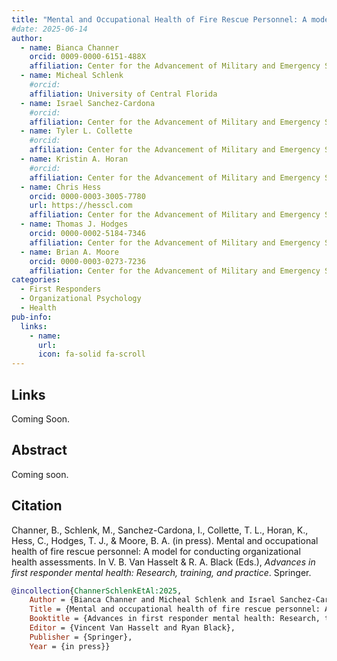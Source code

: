 ```yaml
---
title: "Mental and Occupational Health of Fire Rescue Personnel: A model for Conducting Organizational Health Assessments"
#date: 2025-06-14
author:
  - name: Bianca Channer
    orcid: 0009-0000-6151-488X
    affiliation: Center for the Advancement of Military and Emergency Services (AMES) Research, Kennesaw State University
  - name: Micheal Schlenk
    #orcid: 
    affiliation: University of Central Florida
  - name: Israel Sanchez-Cardona
    #orcid: 
    affiliation: Center for the Advancement of Military and Emergency Services (AMES) Research, Kennesaw State University
  - name: Tyler L. Collette
    #orcid: 
    affiliation: Center for the Advancement of Military and Emergency Services (AMES) Research, Kennesaw State University
  - name: Kristin A. Horan
    #orcid: 
    affiliation: Center for the Advancement of Military and Emergency Services (AMES) Research, Kennesaw State University
  - name: Chris Hess
    orcid: 0000-0003-3005-7780
    url: https://hesscl.com
    affiliation: Center for the Advancement of Military and Emergency Services (AMES) Research, Kennesaw State University
  - name: Thomas J. Hodges
    orcid: 0000-0002-5184-7346
    affiliation: Center for the Advancement of Military and Emergency Services (AMES) Research, Kennesaw State University
  - name: Brian A. Moore
    orcid: 0000-0003-0273-7236
    affiliation: Center for the Advancement of Military and Emergency Services (AMES) Research, Kennesaw State University
categories:
  - First Responders
  - Organizational Psychology
  - Health
pub-info:
  links:
    - name:
      url: 
      icon: fa-solid fa-scroll
---
```


## Links

Coming Soon.

## Abstract

Coming soon.

## Citation

Channer, B., Schlenk, M., Sanchez-Cardona, I., Collette, T. L., Horan, K., Hess, C., Hodges, T. J., & Moore, B. A. (in press). Mental and occupational health of fire rescue personnel: A model for conducting organizational health assessments. In V. B. Van Hasselt & R. A. Black (Eds.), *Advances in first responder mental health: Research, training, and practice*. Springer.

``` bibtex
@incollection{ChannerSchlenkEtAl:2025,
    Author = {Bianca Channer and Micheal Schlenk and Israel Sanchez-Cardona and Tyler L. Collette and Kristin A. Horan and Chris Hess and Thomas J. Hodges and Brian A. Moore},
    Title = {Mental and occupational health of fire rescue personnel: A model for conducting organizational health assessments},
    Booktitle = {Advances in first responder mental health: Research, training, and practice},
    Editor = {Vincent Van Hasselt and Ryan Black},
    Publisher = {Springer},
    Year = {in press}}
```
